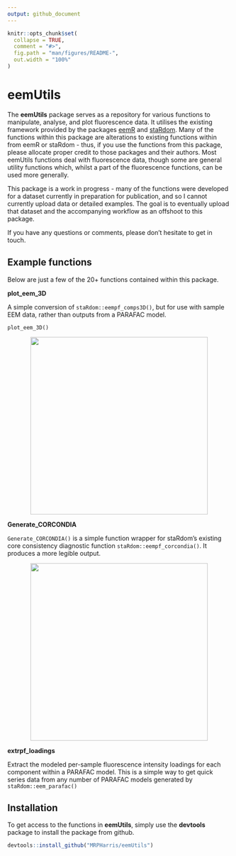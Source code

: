 ```yaml
---
output: github_document
---
```


<!-- README.md is generated from README.Rmd. Please edit that file -->

```r
knitr::opts_chunk$set(
  collapse = TRUE,
  comment = "#>",
  fig.path = "man/figures/README-",
  out.width = "100%"
)
```

# eemUtils

<!-- badges: start -->

<!-- badges: end -->

The **eemUtils** package serves as a repository for various functions to manipulate, analyse, and plot fluorescence data. It utilises the existing framework provided by the packages [eemR](https://cran.r-project.org/web/packages/eemR/index.html) and [staRdom](https://github.com/MatthiasPucher/staRdom). Many of the functions within this package are alterations to existing functions within from eemR or staRdom - thus, if you use the functions from this package, please allocate proper credit to those packages and their authors. Most eemUtils functions deal with fluorescence data, though some are general utility functions which, whilst a part of the fluorescence functions, can be used more generally.

This package is a work in progress - many of the functions were developed for a dataset currently in preparation for publication, and so I cannot currently upload data or detailed examples. The goal is to eventually upload that dataset and the accompanying workflow as an offshoot to this package.

If you have any questions or comments, please don't hesitate to get in touch.

## Example functions

Below are just a few of the 20+ functions contained within this package.

**plot_eem_3D**

A simple conversion of `staRdom::eempf_comps3D()`, but for use with sample EEM data, rather than outputs from a PARAFAC model.

```
plot_eem_3D()
```
<p align="center">
  <img src="man/figures/3D_eem_example.png" height="400px" />
</p>

**Generate_CORCONDIA**

`Generate_CORCONDIA()` is a simple function wrapper for staRdom's existing core consistency diagnostic function `staRdom::eempf_corcondia()`. It produces a more legible output. 

<p align="center">
  <img src="man/figures/generate_CORCONDIA_example.PNG" height="400px" />
</p>

**extrpf_loadings**

Extract the modeled per-sample fluorescence intensity loadings for each component within a PARAFAC model. This is a simple way to get quick series data from any number of PARAFAC models generated by `staRdom::eem_parafac()`

## Installation

To get access to the functions in **eemUtils**, simply use the **devtools** package to install the package from github.

```r
devtools::install_github("MRPHarris/eemUtils")
```
